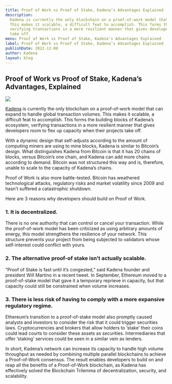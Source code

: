 ```yaml
---
title: Proof of Work vs Proof of Stake, Kadena’s Advantages Explained
description:
  Kadena is currently the only blockchain on a proof-of-work model that can expand to handle global transaction volumes.
  This makes it scalable, a difficult feat to accomplish. This forms the building blocks of Kadena’s ecosystem,
  verifying transactions in a more resilient manner that gives developers room to flex up capacity when their projects
  take off.
menu: Proof of Work vs Proof of Stake, Kadena’s Advantages Explained
label: Proof of Work vs Proof of Stake, Kadena’s Advantages Explained
publishDate: 2022-12-08
author: Kadena
layout: blog
---
```


## Proof of Work vs Proof of Stake, Kadena’s Advantages, Explained

![](/assets/blog/1_JzSicHPhcWHotlKMuXQTlA.webp)

[Kadena](https://kadena.io/) is currently the only blockchain on a proof-of-work model that can expand to handle global
transaction volumes. This makes it scalable, a difficult feat to accomplish. This forms the building blocks of Kadena’s
ecosystem, verifying transactions in a more resilient manner that gives developers room to flex up capacity when their
projects take off.

With a dynamic design that self-adjusts according to the amount of computing miners are using to mine blocks, Kadena is
similar to Bitcoin’s design. What distinguishes Kadena from Bitcoin is that it has 20 chains of blocks, versus Bitcoin’s
one chain, and Kadena can add more chains according to demand. Bitcoin was not structured this way and is, therefore,
unable to scale to the capacity of Kadena’s chains.

Proof of Work is also more battle-tested. Bitcoin has weathered technological attacks, regulatory risks and market
volatility since 2009 and hasn’t suffered a catastrophic shutdown.

Here are 3 reasons why developers should build on Proof of Work.

### 1. It is decentralized.

There is no one authority that can control or cancel your transaction. While the proof-of-work model has been criticized
as using arbitrary amounts of energy, this model strengthens the resilience of your network. This structure prevents
your project from being subjected to validators whose self-interest could conflict with yours.

### 2. The alternative proof-of stake isn’t actually scalable.

“Proof of Stake is fast until it’s congested,” said Kadena founder and president Will Martino in a recent tweet. In
September, Ethereum moved to a proof-of-stake model that gave it a temporary reprieve in capacity, but that capacity
could still be constrained when volume increases.

### 3. There is less risk of having to comply with a more expansive regulatory regime.

Ethereum’s transition to a proof-of-stake model also promptly caused analysts and investors to consider the risk that it
could trigger securities laws. Cryptocurrencies and brokers that allow holders to ‘stake’ their coins could lead courts
to consider these assets as securities. Intermediaries that offer ‘staking’ services could be seen in a similar vein as
lenders.

In short, Kadena’s network can increase its capacity to handle high volume throughput as needed by combining multiple
parallel blockchains to achieve a Proof-of-Work consensus. The result enables developers to build on and reap all the
benefits of a Proof-of-Work blockchain, as Kadena has effectively solved the Blockchain Trilemma of decentralization,
security, and scalability.
